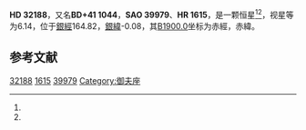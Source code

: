 {{Starbox begin
| name = HD 32188
}}
{{Starbox observe
| epoch = [[J2000.0|J2000.0]]
| constell = {{星座名待查}}<ref name=SIMBAD>{{cite web
 | url=http://simbad.u-strasbg.fr/simbad/sim-id?Ident=HR+1615
 | title=Pulsating variable Star
 | publisher=Centre de Données astronomiques de Strasbourg
 | work=SIMBAD
 | accessdate=2012-07-13
 | archive-date=2016-03-16
 | archive-url=https://web.archive.org/web/20160316193010/http://simbad.u-strasbg.fr/simbad/sim-id?Ident=HR+1615
 | dead-url=no
 }}</ref><ref name=DATA>{{cite web
 | url=http://vizier.u-strasbg.fr/viz-bin/VizieR-5?-out.add=.&-source=5050&-corr=PK=HR&-out.max=9999&HR=1615
 | title=VizieR Detailed Page
 | accessdate=2012-07-13
 | archive-date=2019-02-16
 | archive-url=https://web.archive.org/web/20190216105445/http://vizier.u-strasbg.fr/viz-bin/VizieR-5?-out.add=.&-source=5050&-corr=PK=HR&-out.max=9999&HR=1615
 | dead-url=no
 }}</ref>
| 星官 = 
| ra = {{RA|5|3|18.6}}<ref name=SIMBAD /><ref name=DATA />
| dec = {{DEC|+41|26|30}}<ref name=SIMBAD /><ref name=DATA />
| appmag_v = 6.14<ref name=SIMBAD /><ref name=DATA />
}}
{{Starbox character
| class = A2IIIShell?<ref name=SIMBAD /><ref name=DATA />
| b-v = 0.16<ref name=SIMBAD /><ref name=DATA />
| u-b = <ref name=SIMBAD /><ref name=DATA />
| r-i = <ref name=SIMBAD /><ref name=DATA />
| variable = 
}}
{{Starbox astrometry
| radial_v = 
| prop_mo_ra = -1
| parallax = 
| p_error = 
}}
{{Starbox catalog
| names =BD+41 1044，[[SAO星表|SAO]] 39979，[[HD星表|HD]] 32188，[[HR星表|HR]] 1615}}
{{Starbox reference |Simbad=HR+1615}}
{{Starbox end}}

'''HD 32188'''，又名'''BD+41 1044'''，'''SAO 39979'''、'''HR 1615'''，是一颗恒星<ref name=SIMBAD /><ref name=DATA />，视星等为6.14，位于[[銀道座標系|銀經]]164.82，[[銀道座標系|銀緯]]-0.08，其[[B1900.0|B1900.0]]坐标为赤經{{RA|4|56|17.6}}，赤緯{{DEC|+41|-0.08|50}}。

== 参考文献 ==
{{reflist}}

{{star-stub}}

[[Category:HD和HDE天體|32188]]
[[Category:HR天體|1615]]
[[Category:SAO天體|39979]]
[[Category:御夫座|Category:御夫座]]